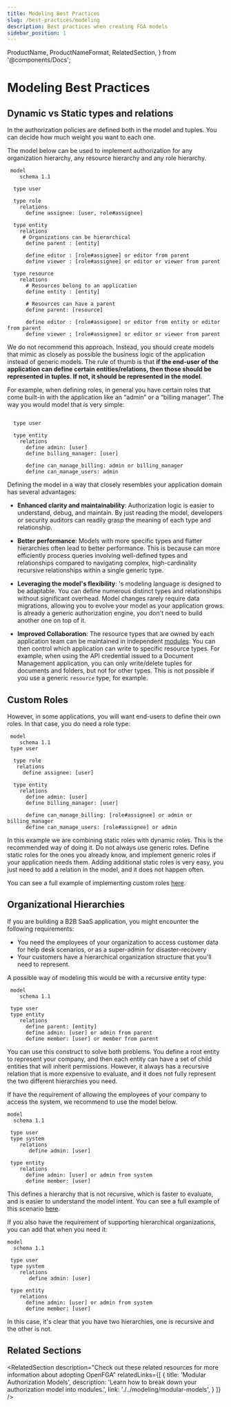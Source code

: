 ```yaml
---
title: Modeling Best Practices
slug: /best-practices/modeling
description: Best practices when creating FGA models
sidebar_position: 1
---
```

  ProductName,
  ProductNameFormat,
  RelatedSection,
} from '@components/Docs';

# Modeling Best Practices

## Dynamic vs Static types and relations

In <ProductName format={ProductNameFormat.ShortForm}/> the authorization policies are defined both in the model and tuples. You can decide how much weight you want to each one.

The model below can be used to implement authorization for any organization hierarchy, any resource hierarchy and any role hierarchy. 


```dsl.openfga
 model
    schema 1.1 

  type user

  type role
    relations
      define assignee: [user, role#assignee]

  type entity
    relations
     # Organizations can be hierarchical
      define parent : [entity]

      define editor : [role#assignee] or editor from parent
      define viewer : [role#assignee] or editor or viewer from parent
      
  type resource
    relations
      # Resources belong to an application
      define entity : [entity]

      # Resources can have a parent
      define parent: [resource]
      
      define editor : [role#assignee] or editor from entity or editor from parent
      define viewer : [role#assignee] or editor or viewer from parent
```

We do not recommend this approach. Instead, you should create models that mimic as closely as possible the business logic of the application instead of generic models. The rule of thumb is that **if the end-user of the application can define certain entities/relations, then those should be represented in tuples. If not, it should be represented in the model**.

For example, when defining roles, in general you have certain roles that come built-in with the application like an “admin” or a “billing manager”. The way you would model that is very simple:

```dsl.openfga

  type user

  type entity
    relations
      define admin: [user]
      define billing_manager: [user]

      define can_manage_billing: admin or billing_manager
      define can_manage_users: admin
```

Defining the model in a way that closely resembles your application domain has several advantages:

  - **Enhanced clarity and maintainability**: Authorization logic is easier to understand, debug, and maintain. By just reading the model, developers or security auditors can readily grasp the meaning of each type and relationship.

  - **Better performance**: Models with more specific types and flatter hierarchies often lead to better performance. This is because <ProductName format={ProductNameFormat.ShortForm}/> can more efficiently process queries involving well-defined types and relationships compared to navigating complex, high-cardinality recursive relationships within a single generic type.

  - **Leveraging the model's flexibility**: <ProductName format={ProductNameFormat.ShortForm}/>'s modeling language is designed to be adaptable. You can define numerous distinct types and relationships without significant overhead. Model changes rarely require data migrations, allowing you to evolve your model as your application grows. <ProductName format={ProductNameFormat.ShortForm}/> is already a generic authorization engine, you don't need to build another one on top of it.

  - **Improved Collaboration**: The resource types that are owned by each application team can be maintained in independent [modules](./../modeling/modular-models.mdx). You can then control which application can write to specific resource types. For example, when using the API credential issued to a Document Management application, you can only write/delete tuples for documents and folders, but not for other types. This is not possible if you use a generic `resource` type, for example. 

## Custom Roles

However, in some applications, you will want end-users to define their own roles. In that case, you do need a role type:

```dsl.openfga
 model
    schema 1.1 
 type user

  type role
   relations
     define assignee: [user]

  type entity
    relations
      define admin: [user]
      define billing_manager: [user]

      define can_manage_billing: [role#assignee] or admin or billing_manager
      define can_manage_users: [role#assignee] or admin
```

In this example we are combining static roles with dynamic roles. This is the recommended way of doing it. Do not always use generic roles. Define static roles for the ones you already know, and implement generic roles if your application needs them. Adding additional static roles is very easy, you just need to add a relation in the model, and it does not happen often. 

You can see a full example of implementing custom roles [here](https://github.com/openfga/sample-stores/tree/main/stores/custom-roles).

## Organizational Hierarchies

If you are building a B2B SaaS application, you might encounter the following requirements:

- You need the employees of your organization to access customer data for help desk scenarios, or as a super-admin for disaster-recovery
- Your customers have a hierarchical organization structure that you'll need to represent. 

A possible way of modeling this would be with a recursive entity type:

```dsl.openfga
 model
    schema 1.1 

 type user
 type entity
    relations
      define parent: [entity]
      define admin: [user] or admin from parent
      define member: [user] or member from parent
```

You can use this construct to solve both problems. You define a root entity to represent your company, and then each entity can have a set of child entities that will inherit permissions. However, it always has a recursive relation that is more expensive to evaluate, and it does not fully represent the two different hierarchies you need.

If have the requirement of allowing the employees of your company to access the system, we recommend to use the model below.

```dsl.openfga
model 
  schema 1.1

 type user
 type system
    relations
       define admin: [user] 

 type entity
    relations
      define admin: [user] or admin from system
      define member: [user] 
```
This defines a hierarchy that is not recursive, which is faster to evaluate, and is easier to understand the model intent. You can see a full example of this scenario [here](https://github.com/openfga/sample-stores/blob/main/stores/superadmin).

If you also have the requirement of supporting hierarchical organizations, you can add that when you need it:

```dsl.openfga
model 
  schema 1.1

 type user
 type system
    relations
       define admin: [user] 

 type entity
    relations
      define admin: [user] or admin from system
      define member: [user] 
```
In this case, it's clear that you have two hierarchies, one is recursive and the other is not.

## Related Sections

<RelatedSection
  description="Check out these related resources for more information about adopting OpenFGA"
  relatedLinks={[
    {
      title: 'Modular Authorization Models',
      description: 'Learn how to break down your authorization model into modules.',
      link: './../modeling/modular-models',
    }
  ]}
/>

